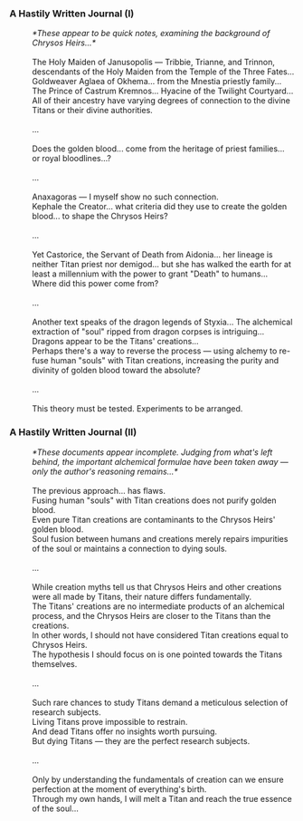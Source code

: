 ===A Hastily Written Journal (I)===
:''*These appear to be quick notes, examining the background of Chrysos Heirs...*''
:<br />
:The Holy Maiden of Janusopolis &mdash; Tribbie, Trianne, and Trinnon, descendants of the Holy Maiden from the Temple of the Three Fates...
:Goldweaver Aglaea of Okhema... from the Mnestia priestly family...
:The Prince of Castrum Kremnos... Hyacine of the Twilight Courtyard... All of their ancestry have varying degrees of connection to the divine Titans or their divine authorities.
:<br />...
:<br />Does the golden blood... come from the heritage of priest families... or royal bloodlines...?
:<br />...
:<br />Anaxagoras &mdash; I myself show no such connection.
:Kephale the Creator... what criteria did they use to create the golden blood... to shape the Chrysos Heirs?
:<br />...
:<br />Yet Castorice, the Servant of Death from Aidonia... her lineage is neither Titan priest nor demigod... but she has walked the earth for at least a millennium with the power to grant "Death" to humans... Where did this power come from?
:<br />...
:<br />Another text speaks of the dragon legends of Styxia... The alchemical extraction of "soul" ripped from dragon corpses is intriguing...
:Dragons appear to be the Titans' creations...
:Perhaps there's a way to reverse the process &mdash; using alchemy to re-fuse human "souls" with Titan creations, increasing the purity and divinity of golden blood toward the absolute?
:<br />...
:<br />This theory must be tested. Experiments to be arranged.

===A Hastily Written Journal (II)===
:''*These documents appear incomplete. Judging from what's left behind, the important alchemical formulae have been taken away &mdash; only the author's reasoning remains...*''
:<br />
:The previous approach... has flaws.
:Fusing human "souls" with Titan creations does not purify golden blood.
:Even pure Titan creations are contaminants to the Chrysos Heirs' golden blood.
:Soul fusion between humans and creations merely repairs impurities of the soul or maintains a connection to dying souls.
:<br />
:...
:<br />
:While creation myths tell us that Chrysos Heirs and other creations were all made by Titans, their nature differs fundamentally.
:The Titans' creations are no intermediate products of an alchemical process, and the Chrysos Heirs are closer to the Titans than the creations.
:In other words, I should not have considered Titan creations equal to Chrysos Heirs.
:The hypothesis I should focus on is one pointed towards the Titans themselves.
:<br />
:...
:<br />
:Such rare chances to study Titans demand a meticulous selection of research subjects.
:Living Titans prove impossible to restrain.
:And dead Titans offer no insights worth pursuing.
:But dying Titans &mdash; they are the perfect research subjects.
:<br />
:...
:<br />
:Only by understanding the fundamentals of creation can we ensure perfection at the moment of everything's birth.
:Through my own hands, I will melt a Titan and reach the true essence of the soul...
